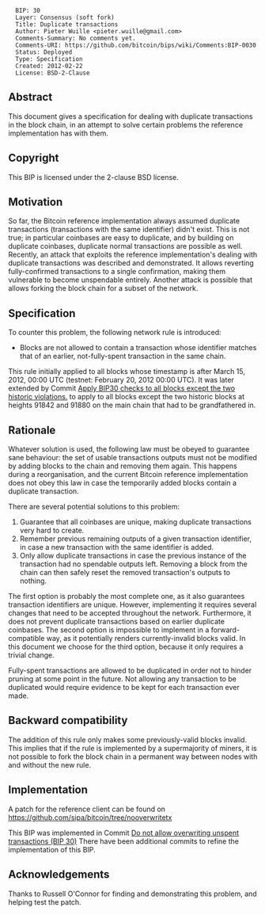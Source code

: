 <pre>
  BIP: 30
  Layer: Consensus (soft fork)
  Title: Duplicate transactions
  Author: Pieter Wuille <pieter.wuille@gmail.com>
  Comments-Summary: No comments yet.
  Comments-URI: https://github.com/bitcoin/bips/wiki/Comments:BIP-0030
  Status: Deployed
  Type: Specification
  Created: 2012-02-22
  License: BSD-2-Clause
</pre>

==Abstract==
This document gives a specification for dealing with duplicate transactions in the block chain, in an attempt to solve certain problems the reference implementation has with them.

==Copyright==

This BIP is licensed under the 2-clause BSD license.

==Motivation==
So far, the Bitcoin reference implementation always assumed duplicate transactions (transactions with the same identifier) didn't exist. This is not true; in particular coinbases are easy to duplicate, and by building on duplicate coinbases, duplicate normal transactions are possible as well. Recently, an attack that exploits the reference implementation's dealing with duplicate transactions was described and demonstrated. It allows reverting fully-confirmed transactions to a single confirmation, making them vulnerable to become unspendable entirely. Another attack is possible that allows forking the block chain for a subset of the network.

==Specification==
To counter this problem, the following network rule is introduced:
*Blocks are not allowed to contain a transaction whose identifier matches that of an earlier, not-fully-spent transaction in the same chain.

This rule initially applied to all blocks whose timestamp is after March 15, 2012, 00:00 UTC (testnet: February 20, 2012 00:00 UTC). It was later extended by Commit [https://github.com/bitcoin/bitcoin/commit/ab91bf39b7c11e9c86bb2043c24f0f377f1cf514 Apply BIP30 checks to all blocks except the two historic violations.] to apply to all blocks except the two historic blocks at heights 91842 and 91880 on the main chain that had to be grandfathered in.

==Rationale==
Whatever solution is used, the following law must be obeyed to guarantee sane behaviour: the set of usable
transactions outputs must not be modified by adding blocks to the chain and removing them again. This happens during
a reorganisation, and the current Bitcoin reference implementation does not obey this law in case the temporarily
added blocks contain a duplicate transaction.

There are several potential solutions to this problem:
#Guarantee that all coinbases are unique, making duplicate transactions very hard to create.
#Remember previous remaining outputs of a given transaction identifier, in case a new transaction with the same identifier is added.
#Only allow duplicate transactions in case the previous instance of the transaction had no spendable outputs left. Removing a block from the chain can then safely reset the removed transaction's outputs to nothing.

The first option is probably the most complete one, as it also guarantees transaction identifiers are unique. However, implementing it requires several changes that need to be accepted throughout the network. Furthermore, it does not prevent duplicate transactions based on earlier duplicate coinbases. The second option is impossible to implement in a forward-compatible way, as it potentially renders currently-invalid blocks valid. In this document we choose for the third option, because it only requires a trivial change.

Fully-spent transactions are allowed to be duplicated in order not to hinder pruning at some point in the future. Not allowing any transaction to be duplicated would require evidence to be kept for each transaction ever made.

==Backward compatibility==
The addition of this rule only makes some previously-valid blocks invalid. This implies that if the rule is implemented by a supermajority of miners, it is not possible to fork the block chain in a permanent way between nodes with and without the new rule.

==Implementation==
A patch for the reference client can be found on https://github.com/sipa/bitcoin/tree/nooverwritetx

This BIP was implemented in Commit [https://github.com/bitcoin/bitcoin/commit/a206b0ea12eb4606b93323268fc81a4f1f952531 Do not allow overwriting unspent transactions (BIP 30)]
There have been additional commits to refine the implementation of this BIP.

==Acknowledgements==
Thanks to Russell O'Connor for finding and demonstrating this problem, and helping test the patch.
